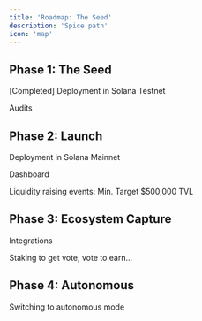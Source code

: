 ```yaml
---
title: 'Roadmap: The Seed'
description: 'Spice path'
icon: 'map'
---
```


## Phase 1: The Seed

[Completed] Deployment in Solana Testnet

Audits

## Phase 2: Launch

Deployment in Solana Mainnet

Dashboard

Liquidity raising events: Min. Target $500,000 TVL

## Phase 3: Ecosystem Capture

Integrations

Staking to get vote, vote to earn...

## Phase 4: Autonomous

Switching to autonomous mode
